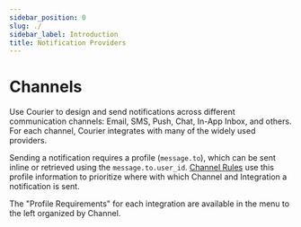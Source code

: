 ```yaml
---
sidebar_position: 0
slug: ./
sidebar_label: Introduction
title: Notification Providers
---
```

# Channels

Use Courier to design and send notifications across different communication channels: Email, SMS, Push, Chat, In-App Inbox, and others. For each channel, Courier integrates with many of the widely used providers.

Sending a notification requires a profile (`message.to`), which can be sent inline or retrieved using the `message.to.user_id`. [Channel Rules](../../reference/vocabulary.mdx#channel-rules) use this profile information to prioritize where with which Channel and Integration a notification is sent.

The "Profile Requirements" for each integration are available in the menu to the left organized by Channel.
